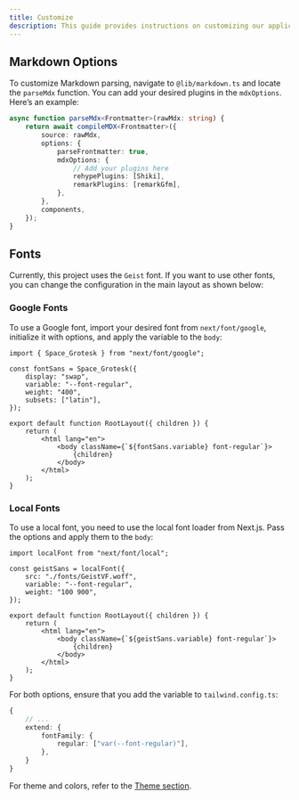 ```yaml
---
title: Customize
description: This guide provides instructions on customizing our application.
---
```


## Markdown Options

To customize Markdown parsing, navigate to `@lib/markdown.ts` and locate the `parseMdx` function. You can add your desired plugins in the `mdxOptions`. Here’s an example:

```ts:lib/markdown.ts
async function parseMdx<Frontmatter>(rawMdx: string) {
    return await compileMDX<Frontmatter>({
        source: rawMdx,
        options: {
            parseFrontmatter: true,
            mdxOptions: {
                // Add your plugins here
                rehypePlugins: [Shiki],
                remarkPlugins: [remarkGfm],
            },
        },
        components,
    });
}
```

## Fonts

Currently, this project uses the `Geist` font. If you want to use other fonts, you can change the configuration in the main layout as shown below:

### Google Fonts

To use a Google font, import your desired font from `next/font/google`, initialize it with options, and apply the variable to the `body`:

```tsx:app/layout.tsx
import { Space_Grotesk } from "next/font/google";

const fontSans = Space_Grotesk({
    display: "swap",
    variable: "--font-regular",
    weight: "400",
    subsets: ["latin"],
});

export default function RootLayout({ children }) {
    return (
        <html lang="en">
            <body className={`${fontSans.variable} font-regular`}>
                {children}
            </body>
        </html>
    );
}
```

### Local Fonts

To use a local font, you need to use the local font loader from Next.js. Pass the options and apply them to the `body`:

```tsx:app/layout.tsx
import localFont from "next/font/local";

const geistSans = localFont({
    src: "./fonts/GeistVF.woff",
    variable: "--font-regular",
    weight: "100 900",
});

export default function RootLayout({ children }) {
    return (
        <html lang="en">
            <body className={`${geistSans.variable} font-regular`}>
                {children}
            </body>
        </html>
    );
}
```

For both options, ensure that you add the variable to `tailwind.config.ts`:

```ts:tailwind.config.ts
{
    // ...
    extend: {
        fontFamily: {
            regular: ["var(--font-regular)"],
        },
    }
}
```

For theme and colors, refer to the <a href="/docs/getting-started/themes">Theme section</a>.